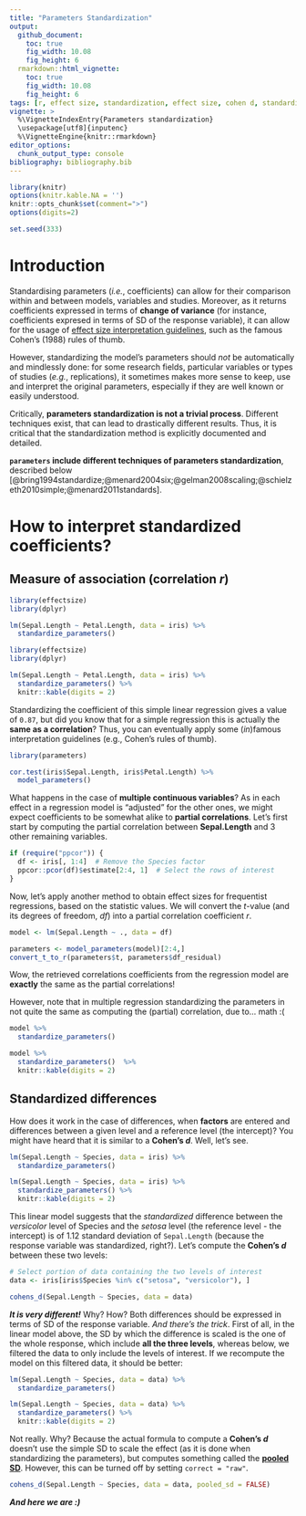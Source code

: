 ```yaml
---
title: "Parameters Standardization"
output: 
  github_document:
    toc: true
    fig_width: 10.08
    fig_height: 6
  rmarkdown::html_vignette:
    toc: true
    fig_width: 10.08
    fig_height: 6
tags: [r, effect size, standardization, effect size, cohen d, standardized coefficients]
vignette: >
  %\VignetteIndexEntry{Parameters standardization}
  \usepackage[utf8]{inputenc}
  %\VignetteEngine{knitr::rmarkdown}
editor_options: 
  chunk_output_type: console
bibliography: bibliography.bib
---
```


```r
library(knitr)
options(knitr.kable.NA = '')
knitr::opts_chunk$set(comment=">")
options(digits=2)

set.seed(333)
```

# Introduction

Standardising parameters (*i.e.*, coefficients) can allow for their comparison within and between models, variables and studies. Moreover, as it returns coefficients expressed in terms of **change of variance** (for instance, coefficients expresed in terms of SD of the response variable), it can allow for the usage of [effect size interpretation guidelines](https://easystats.github.io/effectsize/articles/interpret.html), such as the famous Cohen's (1988) rules of thumb.

However, standardizing the model's parameters should *not* be automatically and mindlessly done: for some research fields, particular variables or types of studies (*e.g.*, replications), it sometimes makes more sense to keep, use and interpret the original parameters, especially if they are well known or easily understood.

Critically, **parameters standardization is not a trivial process**. Different techniques exist, that can lead to drastically different results. Thus, it is critical that the standardization method is explicitly documented and detailed.

**`parameters` include different techniques of parameters standardization**, described below [@bring1994standardize;@menard2004six;@gelman2008scaling;@schielzeth2010simple;@menard2011standards].

# How to interpret standardized coefficients?


## Measure of association (correlation *r*)

```r
library(effectsize)
library(dplyr)

lm(Sepal.Length ~ Petal.Length, data = iris) %>% 
  standardize_parameters()
```
```r
library(effectsize)
library(dplyr)

lm(Sepal.Length ~ Petal.Length, data = iris) %>% 
  standardize_parameters() %>% 
  knitr::kable(digits = 2)
```

Standardizing the coefficient of this simple linear regression gives a value of `0.87`, but did you know that for a simple regression this is actually the **same as a correlation**? Thus, you can eventually apply some (*in*)famous interpretation guidelines (e.g., Cohen's rules of thumb).

```r
library(parameters)

cor.test(iris$Sepal.Length, iris$Petal.Length) %>% 
  model_parameters()
```


What happens in the case of **multiple continuous variables**? As in each effect in a regression model is "adjusted" for the other ones, we might expect coefficients to be somewhat alike to **partial correlations**. Let's first start by computing the partial correlation between **Sepal.Length** and 3 other remaining variables.



```r
if (require("ppcor")) {
  df <- iris[, 1:4]  # Remove the Species factor
  ppcor::pcor(df)$estimate[2:4, 1]  # Select the rows of interest
}
```


Now, let's apply another method to obtain effect sizes for frequentist regressions, based on the statistic values. We will convert the *t*-value (and its degrees of freedom, *df*) into a partial correlation coefficient *r*.


```r
model <- lm(Sepal.Length ~ ., data = df) 

parameters <- model_parameters(model)[2:4,]
convert_t_to_r(parameters$t, parameters$df_residual)
```

Wow, the retrieved correlations coefficients from the regression model are **exactly** the same as the partial correlations!

However, note that in multiple regression standardizing the parameters in not quite the same as computing the (partial)  correlation, due to... math :(

```r
model %>% 
  standardize_parameters() 
```
```r
model %>% 
  standardize_parameters()  %>% 
  knitr::kable(digits = 2)
```

## Standardized differences

How does it work in the case of differences, when **factors** are entered and differences between a given level and a reference level (the intercept)? You might have heard that it is similar to a **Cohen's *d***. Well, let's see.

```r
lm(Sepal.Length ~ Species, data = iris) %>% 
  standardize_parameters()
```
```r
lm(Sepal.Length ~ Species, data = iris) %>% 
  standardize_parameters() %>% 
  knitr::kable(digits = 2)
```

This linear model suggests that the *standardized* difference between the *versicolor* level of Species and the *setosa* level (the reference level - the intercept) is of 1.12 standard deviation of `Sepal.Length` (because the response variable was standardized, right?). Let's compute the **Cohen's *d*** between these two levels:

```r
# Select portion of data containing the two levels of interest
data <- iris[iris$Species %in% c("setosa", "versicolor"), ]

cohens_d(Sepal.Length ~ Species, data = data) 
```

***It is very different!*** Why? How? Both differences should be expressed in terms of SD of the response variable. *And there's the trick*. First of all, in the linear model above, the SD by which the difference is scaled is the one of the whole response, which include **all the three levels**, whereas below, we filtered the data to only include the levels of interest. If we recompute the model on this filtered data, it should be better:

```r
lm(Sepal.Length ~ Species, data = data) %>% 
  standardize_parameters()
```
```r
lm(Sepal.Length ~ Species, data = data) %>% 
  standardize_parameters() %>% 
  knitr::kable(digits = 2)
```

Not really. Why? Because the actual formula to compute a **Cohen's *d*** doesn't use the simple SD to scale the effect (as it is done when standardizing the parameters), but computes something called the [**pooled SD**](https://easystats.github.io/effectsize/reference/sd_pooled.html). However, this can be turned off by setting `correct = "raw"`.

```r
cohens_d(Sepal.Length ~ Species, data = data, pooled_sd = FALSE) 
```

***And here we are :)***

<!-- However, it is interesting to note that using the *smart* method when standardizing parameters will give you indices equivalent to **Glass' delta**, which difference is expressed in terms of SD of the intercept (the "reference" factor levels). -->

<!-- ```{r, warning=FALSE, message=FALSE, eval=FALSE} -->
<!-- lm(Sepal.Length ~ Species, data = data) %>%  -->
<!--   standardize_parameters(method = "smart") -->
<!-- ``` -->
<!-- ```{r, warning=FALSE, message=FALSE, echo = FALSE} -->
<!-- lm(Sepal.Length ~ Species, data = data) %>%  -->
<!--   standardize_parameters(method = "smart") %>%  -->
<!--   knitr::kable(digits = 2) -->
<!-- ``` -->
<!-- ```{r, warning=FALSE, message=FALSE} -->
<!-- glass_delta(Sepal.Length ~ Species, data = data) -->
<!-- ``` -->


<!-- ## What about standardized interaction effects? -->

<!-- Well, this one's a mess (at least for me). Help is required to make sense out of it. Otherwise, *NEXT*. -->



<!-- # Standardization methods -->

<!-- ### **"refit"**: Re-fitting the model with standardized data -->

<!-- **This method is based on a complete model re-fit with a standardized version of data**. Hence, this method is equal to standardizing the variables before fitting the model. It is the "purest" and the most accurate (Neter et al., 1989), but it is also the most computationally costly and long (especially for heavy models such as, for instance, for Bayesian models). This method is particularly recommended for complex models that include interactions or transformations (e.g., polynomial or spline terms). -->


<!-- ```{r message=FALSE, warning=FALSE, results='hide'} -->
<!-- library(effectsize) -->

<!-- data <- iris -->
<!-- model <- lm(Sepal.Length ~ Petal.Width + Sepal.Width, data=data) -->

<!-- standardize_parameters(model, method="refit") -->
<!-- ``` -->
<!-- ```{r message=FALSE, warning=FALSE, echo=FALSE} -->
<!-- knitr::kable(standardize_parameters(model, method="refit"), digits=2) -->
<!-- ``` -->

<!-- The `robust` (default to `FALSE`) argument enables a **robust standardization of data**, *i.e.*, based on the **median** and **MAD** instead of the **mean** and **SD**. -->

<!-- ```{r warning=FALSE, message=FALSE, results='hide'} -->
<!-- standardize_parameters(model, method="refit", robust=TRUE) -->
<!-- ``` -->
<!-- ```{r message=FALSE, warning=FALSE, echo=FALSE} -->
<!-- knitr::kable(standardize_parameters(model, method="refit", robust=TRUE), digits=2) -->
<!-- ``` -->


<!-- This method is very flexible as it can be applied to all types of models (linear, logistic...). -->

<!-- ```{r warning=FALSE, message=FALSE, results='hide'} -->
<!-- data$binary <- ifelse(data$Sepal.Width > 3, 1, 0) -->
<!-- model <- glm(binary ~ Species + Sepal.Length, data = data, family="binomial") -->
<!-- standardize_parameters(model, method="refit") -->
<!-- ``` -->
<!-- ```{r message=FALSE, warning=FALSE, echo=FALSE} -->
<!-- knitr::kable(standardize_parameters(model, method="refit"), digits=2) -->
<!-- ``` -->

<!-- ### **"posthoc"**: Refit without refitting -->

<!-- Post-hoc standardization of the parameters, aiming at emulating the results obtained by "refit" without refitting the model. The coefficients are divided by the standard deviation (or MAD if `robust`) of the outcome (which becomes their expression 'unit'). Then, the coefficients related to numeric variables are additionally multiplied by the standard deviation (or MAD if `robust`) of the related terms, so that they correspond to changes of 1 SD of the predictor (e.g., "A change in 1 SD of *x* is related to a change of 0.24 of the SD of *y*). This does not apply to binary variables or factors, so the coefficients are still related to changes in levels. This method is not accurate and tend to give aberrant results when interactions are specified. -->

<!-- ```{r warning=FALSE, message=FALSE, results='hide'} -->
<!-- model <- lm(Sepal.Length ~ Petal.Width + Sepal.Width, data=data) -->
<!-- standardize_parameters(model, method="posthoc") -->
<!-- ``` -->
<!-- ```{r message=FALSE, warning=FALSE, echo=FALSE} -->
<!-- knitr::kable(standardize_parameters(model, method="posthoc"), digits=2) -->
<!-- ``` -->

<!-- ### **"smart"**: Standardization of Model's parameters with Adjustment, Reconnaissance and Transformation -->

<!-- Similar to `method = "posthoc"` in that it does not involve model refitting. The difference is that the SD of the response is computed on the relevant section of the data. For instance, if a factor with 3 levels A (the intercept), B and C is entered as a predictor, the effect corresponding to B vs. A will be scaled by the variance of the response at the intercept only. As a results, the coefficients for effects of factors are similar to a Glass' *delta*. -->


<!-- ```{r warning=FALSE, message=FALSE, results='hide'} -->
<!-- model <- lm(Sepal.Length ~ Petal.Width + Sepal.Width, data=data) -->
<!-- standardize_parameters(model, method="smart") -->
<!-- ``` -->
<!-- ```{r message=FALSE, warning=FALSE, echo=FALSE} -->
<!-- knitr::kable(standardize_parameters(model, method="smart"), digits=2) -->
<!-- ``` -->

<!-- ### **"basic"**: Raw scaling of the model frame -->

<!-- This method is similar to `method = "posthoc"`, but treats all variables as continuous: it also scales the coefficient by the standard deviation of model's matrix' parameter of factors levels (transformed to integers) or binary predictors. Although being inappropriate for these cases, this method is the one implemented by default in other software packages, such as `lm.beta::lm.beta()`. -->

<!-- ## Methods Comparison -->

<!-- We will use the "refit" method as the baseline. We will then compute the differences between these standardized parameters and the ones provided by the other functions. The **bigger the (absolute) number, the worse it is**.  -->

<!-- > **SPOILER ALERT: the standardization implemented in `effectsize` is the most accurate and the most flexible.** -->

<!-- ### Convenience function -->

<!-- ```{r message=FALSE, warning=FALSE} -->
<!-- library(effectsize) -->
<!-- library(lm.beta) -->
<!-- library(MuMIn) -->

<!-- comparison <- function(model, robust=FALSE){ -->
<!--   out <- standardize_parameters(model, method="refit", robust=robust)[1:2] -->

<!--   out$posthoc <- tryCatch({ -->
<!--     out[, 2] - standardize_parameters(model, method="posthoc", robust=robust)[, 2] -->
<!-- }, error = function(error_condition) { -->
<!--     "Error" -->
<!-- }) -->
<!--   out$basic <- tryCatch({ -->
<!--     out[, 2] - standardize_parameters(model, method="basic", robust=robust)[, 2] -->
<!-- }, error = function(error_condition) { -->
<!--     "Error" -->
<!-- }) -->

<!--   out$lm.beta <- tryCatch({ -->
<!--     out[, 2] - lm.beta::lm.beta(model)$standardized.coefficients -->
<!-- }, error = function(error_condition) { -->
<!--     "Error" -->
<!-- }, warning = function(warning_condition) { -->
<!--   "Error" -->
<!-- }) -->

<!--   out$MuMIn <- tryCatch({ -->
<!--     out[, 2] - MuMIn::std.coef(model, partial.sd=FALSE)[, 1] -->
<!-- }, error = function(error_condition) { -->
<!--     "Error" -->
<!-- }) -->

<!--   out[, 2] <- NULL -->
<!--   out -->
<!-- } -->
<!-- ``` -->

<!-- ### Data -->

<!-- ```{r message=FALSE, warning=FALSE} -->
<!-- data <- iris -->
<!-- data$Group_Sepal.Width <- as.factor(ifelse(data$Sepal.Width > 3, "High", "Low")) -->
<!-- data$Binary_Sepal.Width <- as.factor(ifelse(data$Sepal.Width > 3, 1, 0)) -->

<!-- summary(data) -->
<!-- ``` -->

<!-- ### Models with only numeric predictors -->


<!-- #### Linear Model -->

<!-- ```{r message=FALSE, warning=FALSE, results='hide'} -->
<!-- model <- lm(Sepal.Length ~ Petal.Width + Sepal.Width, data=data)  -->
<!-- comparison(model) -->
<!-- ``` -->
<!-- ```{r message=FALSE, warning=FALSE, echo=FALSE} -->
<!-- knitr::kable(comparison(model), digits=2, row.names = FALSE) -->
<!-- ``` -->


<!-- #### Logistic Model -->


<!-- ```{r message=FALSE, warning=FALSE, results='hide'} -->
<!-- model <- glm(Binary_Sepal.Width ~ Petal.Width + Sepal.Length, data=data, family="binomial") -->
<!-- comparison(model) -->
<!-- ``` -->
<!-- ```{r message=FALSE, warning=FALSE, echo=FALSE} -->
<!-- knitr::kable(comparison(model), digits=2, row.names = FALSE) -->
<!-- ``` -->

<!-- #### Linear Mixed Model -->


<!-- ```{r message=FALSE, warning=FALSE, results='hide'} -->
<!-- library(lme4) -->

<!-- model <- lme4::lmer(Sepal.Length ~ Petal.Width + Sepal.Width + (1|Species), data=data) -->
<!-- comparison(model) -->
<!-- ``` -->
<!-- ```{r message=FALSE, warning=FALSE, echo=FALSE} -->
<!-- knitr::kable(comparison(model), digits=2, row.names = FALSE) -->
<!-- ``` -->

<!-- #### Bayesian Models -->

<!-- ```{r message=FALSE, warning=FALSE, eval=FALSE} -->
<!-- library(rstanarm) -->

<!-- model <- stan_glm(Sepal.Length ~ Petal.Width + Sepal.Width, data=data) -->
<!-- comparison(model) -->
<!-- ``` -->
<!-- ```{r message=FALSE, warning=FALSE, echo=FALSE} -->
<!-- library(rstanarm) -->
<!-- model <- stan_glm(Sepal.Length ~ Petal.Width + Sepal.Width, data=data, refresh = 0) -->
<!-- knitr::kable(comparison(model), digits=2, row.names = FALSE) -->
<!-- ``` -->


<!-- For these simple models, **all methods return results equal to the "refit" method** (although the other packages fail). -->


<!-- #### Transformation -->

<!-- ```{r message=FALSE, warning=FALSE, results='hide'} -->
<!-- model <- lm(Sepal.Length ~ poly(Petal.Width, 2) + poly(Sepal.Width, 2), data=data) -->
<!-- comparison(model) -->
<!-- ``` -->
<!-- ```{r message=FALSE, warning=FALSE, echo=FALSE} -->
<!-- knitr::kable(comparison(model), digits=2, row.names = FALSE) -->
<!-- ``` -->

<!-- When transformation are involved (e.g., polynomial transformations), **the basic method becomes very unreliable**. -->



<!-- ### Models with factors -->

<!-- #### Linear Model -->


<!-- ```{r message=FALSE, warning=FALSE, results='hide'} -->
<!-- model <- lm(Sepal.Length ~ Petal.Width + Group_Sepal.Width, data=data)  -->
<!-- comparison(model) -->
<!-- ``` -->
<!-- ```{r message=FALSE, warning=FALSE, echo=FALSE} -->
<!-- knitr::kable(comparison(model), digits=2, row.names = FALSE) -->
<!-- ``` -->



<!-- #### Logistic Model -->


<!-- ```{r message=FALSE, warning=FALSE, results='hide'} -->
<!-- model <- glm(Binary_Sepal.Width ~ Petal.Width + Species, data=data, family="binomial") -->
<!-- comparison(model) -->
<!-- ``` -->
<!-- ```{r message=FALSE, warning=FALSE, echo=FALSE} -->
<!-- knitr::kable(comparison(model), digits=2, row.names = FALSE) -->
<!-- ``` -->


<!-- #### Linear Mixed Model -->


<!-- ```{r message=FALSE, warning=FALSE, results='hide'} -->
<!-- library(lme4) -->

<!-- model <- lme4::lmer(Sepal.Length ~ Petal.Length + Group_Sepal.Width + (1|Species), data=data) -->
<!-- comparison(model) -->
<!-- ``` -->
<!-- ```{r message=FALSE, warning=FALSE, echo=FALSE} -->
<!-- knitr::kable(comparison(model), digits=2, row.names = FALSE) -->
<!-- ``` -->


<!-- #### Bayesian Models -->

<!-- ```{r message=FALSE, warning=FALSE, eval=FALSE} -->
<!-- library(rstanarm) -->

<!-- model <- stan_lmer(Sepal.Length ~ Petal.Width + Group_Sepal.Width + (1|Species), data=data) -->
<!-- comparison(model) -->
<!-- ``` -->
<!-- ```{r message=FALSE, warning=FALSE, echo=FALSE} -->
<!-- library(rstanarm) -->
<!-- model <- stan_lmer(Sepal.Length ~ Petal.Width + Group_Sepal.Width + (1|Species), data=data, refresh = 0, iter = 500) -->
<!-- knitr::kable(comparison(model), digits=2, row.names = FALSE) -->
<!-- ``` -->

<!-- When factors are involved, the basic method (that standardizes the numeric transformation of factors) give again different results. -->



<!-- ### Models with interactions -->

<!-- Long story short, coeffcient obtained via **posthoc** standardization (without refitting the model) go berserk when interactions are involved. However, **this is "normal"**: a regression model estimates coefficient between two variables when the other predictors are at 0 (are *fixed* at 0, that people interpret as *"adjusted for"*). When a standardized data is passed (in the *refit* method), the effects and interactions are estimated at the **means** of the other predictors (because 0 is the mean for a standardized variable). Whereas in posthoc standardization, this coefficient correspond to something different (because the 0 corresponds to something different in standardzed and non-standardized data). In other words, when it comes to interaction, passing standardized data results in a different model, which coefficient have an intrinsically different meaning from unstandardized data. And as [for now](https://github.com/easystats/effectsize/issues/6), we are unable to retrieve one from another. -->


<!-- #### Between continuous -->

<!-- ```{r message=FALSE, warning=FALSE, results='hide'} -->
<!-- model <- lm(Sepal.Length ~ Petal.Width * Sepal.Width, data=data) -->
<!-- comparison(model) -->
<!-- ``` -->
<!-- ```{r message=FALSE, warning=FALSE, echo=FALSE} -->
<!-- knitr::kable(comparison(model), digits=2, row.names = FALSE) -->
<!-- ``` -->

<!-- #### Between factors -->

<!-- ```{r message=FALSE, warning=FALSE, results='hide'} -->
<!-- model <- lm(Sepal.Length ~ Species * Group_Sepal.Width, data=data) -->
<!-- comparison(model) -->
<!-- ``` -->
<!-- ```{r message=FALSE, warning=FALSE, echo=FALSE} -->
<!-- knitr::kable(comparison(model), digits=2, row.names = FALSE) -->
<!-- ``` -->


<!-- #### Between factors and continuous -->

<!-- ```{r message=FALSE, warning=FALSE, results='hide'} -->
<!-- model <- lm(Sepal.Length ~ Petal.Width * Group_Sepal.Width, data=data) -->
<!-- comparison(model) -->
<!-- ``` -->
<!-- ```{r message=FALSE, warning=FALSE, echo=FALSE} -->
<!-- knitr::kable(comparison(model), digits=2, row.names = FALSE) -->
<!-- ``` -->

<!-- ```{r message=FALSE, warning=FALSE, results='hide'} -->
<!-- model <- lm(Sepal.Length ~ Group_Sepal.Width * Petal.Width, data=data) -->
<!-- comparison(model) -->
<!-- ``` -->
<!-- ```{r message=FALSE, warning=FALSE, echo=FALSE} -->
<!-- knitr::kable(comparison(model), digits=2, row.names = FALSE) -->
<!-- ``` -->


<!-- ## Conclusion -->

<!-- Use `refit` if possible, but if no interactions, can use `posthoc` or `smart`. -->


<!-- # References -->



